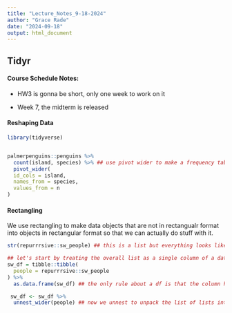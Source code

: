 ```yaml
---
title: "Lecture_Notes_9-18-2024"
author: "Grace Rade"
date: "2024-09-18"
output: html_document
---
```

## Tidyr

#### Course Schedule Notes:

  + HW3 is gonna be short, only one week to work on it
  
  + Week 7, the midterm is released
  
#### Reshaping Data

```r
library(tidyverse)


palmerpenguins::penguins %>% 
  count(island, species) %>% ## use pivot wider to make a frequency table
  pivot_wider(
  id_cols = island, 
  names_from = species, 
  values_from = n
)
```

#### Rectangling

We use rectangling to make data objects that are not in rectangualr format into objects in rectangular format so that we can actually do stuff with it.

```r
str(repurrrsive::sw_people) ## this is a list but everything looks like the rows of a df

## let's start by treating the overall list as a single column of a data frame
sw_df = tibble::tibble(
  people = repurrrsive::sw_people
) %>% 
  as.data.frame(sw_df) ## the only rule about a df is that the column has to be a vector, lists are vectors (list columns print way better in tibbles)

 sw_df <- sw_df %>% 
  unnest_wider(people) ## now we unnest to unpack the list of lists into several columns
```

